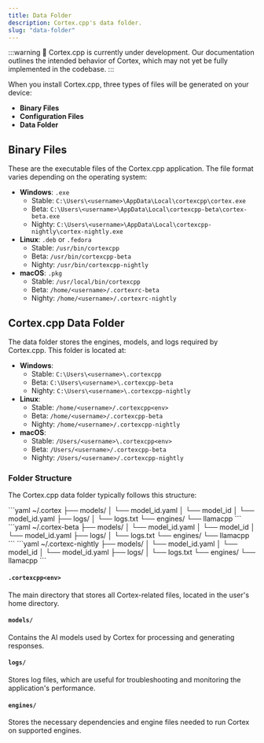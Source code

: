 ```yaml
---
title: Data Folder
description: Cortex.cpp's data folder.
slug: "data-folder"
---
```



:::warning
🚧 Cortex.cpp is currently under development. Our documentation outlines the intended behavior of Cortex, which may not yet be fully implemented in the codebase.
:::

When you install Cortex.cpp, three types of files will be generated on your device:

- **Binary Files**
- **Configuration Files**
- **Data Folder**

## Binary Files
These are the executable files of the Cortex.cpp application. The file format varies depending on the operating system:

- **Windows**: `.exe`
  - Stable: `C:\Users\<username>\AppData\Local\cortexcpp\cortex.exe`
  - Beta: `C:\Users\<username>\AppData\Local\cortexcpp-beta\cortex-beta.exe`
  - Nighty: `C:\Users\<username>\AppData\Local\cortexcpp-nightly\cortex-nightly.exe`
- **Linux**: `.deb` or `.fedora`
  - Stable: `/usr/bin/cortexcpp`
  - Beta: `/usr/bin/cortexcpp-beta`
  - Nighty: `/usr/bin/cortexcpp-nightly`
- **macOS**: `.pkg`
  - Stable: `/usr/local/bin/cortexcpp`
  - Beta: `/home/<username>/.cortexrc-beta`
  - Nighty: `/home/<username>/.cortexrc-nightly`

## Cortex.cpp Data Folder
The data folder stores the engines, models, and logs required by Cortex.cpp. This folder is located at:

- **Windows**:
  - Stable: `C:\Users\<username>\.cortexcpp`
  - Beta: `C:\Users\<username>\.cortexcpp-beta`
  - Nighty: `C:\Users\<username>\.cortexcpp-nightly`
- **Linux**:
  - Stable: `/home/<username>/.cortexcpp<env>`
  - Beta: `/home/<username>/.cortexcpp-beta`
  - Nighty: `/home/<username>/.cortexcpp-nightly`
- **macOS**:
  - Stable: `/Users/<username>\.cortexcpp<env>`
  - Beta: `/Users/<username>/.cortexcpp-beta`
  - Nighty: `/Users/<username>/.cortexcpp-nightly`

### Folder Structure
The Cortex.cpp data folder typically follows this structure:

<Tabs>
  <TabItem value="Stable" label="Stable">
  ```yaml
  ~/.cortex
    ├── models/
    │   └── model_id.yaml
    │   └── model_id
    │       └── model_id.yaml
    ├── logs/
    │   └── logs.txt
    └── engines/
        └── llamacpp
  ```
  </TabItem>
  <TabItem value="Beta" label="Beta">
  ```yaml
  ~/.cortex-beta
    ├── models/
    │   └── model_id.yaml
    │   └── model_id
    │       └── model_id.yaml
    ├── logs/
    │   └── logs.txt
    └── engines/
        └── llamacpp
  ```
  </TabItem>
  <TabItem value="Nightly" label="Nightly">
  ```yaml
  ~/.cortexc-nightly
    ├── models/
    │   └── model_id.yaml
    │   └── model_id
    │       └── model_id.yaml
    ├── logs/
    │   └── logs.txt
    └── engines/
        └── llamacpp
  ```
  </TabItem>
</Tabs>

#### `.cortexcpp<env>`
The main directory that stores all Cortex-related files, located in the user's home directory.
#### `models/`
Contains the AI models used by Cortex for processing and generating responses.
#### `logs/`
Stores log files, which are useful for troubleshooting and monitoring the application's performance.
#### `engines/`
Stores the necessary dependencies and engine files needed to run Cortex on supported engines.